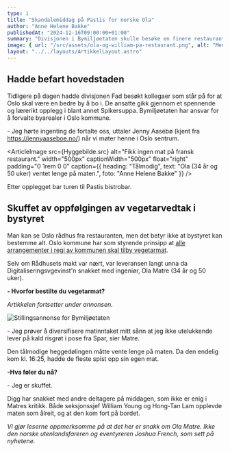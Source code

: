 ```yaml
---
type: 1
title: "Skandalemiddag på Pastis for norske Ola"
author: "Anne Helene Bakke"
publishedAt: "2024-12-16T09:00:00+01:00"
summary: "Divisjonen i Bymiljøetaten skulle besøke en finere restaurant, men ble sjokkert av hva som skjedde der."
image: { url: "/src/assets/ola-og-william-pa-restaurant.png", alt: "Menn på restaurant", height: "500px" }
layout: "../../layouts/ArtikkelLayout.astro"
---
```



## Hadde befart hovedstaden 

Tidligere på dagen hadde divisjonen Fad besøkt kollegaer som står på for at Oslo skal være en bedre by å bo i. De ansatte gikk gjennom et spennende og lærerikt opplegg i blant annet Spikersuppa. Bymiljøetaten har ansvar for å forvalte byarealer i Oslo kommune. 

\- Jeg hørte ingenting de fortalte oss, uttaler Jenny Aasebø (kjent fra https://jennyaaseboe.no/) når vi møter henne i Oslo sentrum. 

<ArticleImage src={Hyggebilde.src} alt="Fikk ingen mat på fransk restaurant." width="500px" captionWidth="500px" float="right" padding="0 1rem 0 0" caption={{
  heading: "Tålmodig",
  text: "Ola \(34 år og 50 uker\) ventet lenge på maten.",
  foto: "Anne Helene Bakke"
}} />

Etter opplegget bar turen til Pastis bistrobar. 

## Skuffet av oppfølgingen av vegetarvedtak i bystyret 

Man kan se Oslo rådhus fra restauranten, men det betyr ikke at bystyret kan bestemme alt. Oslo kommune har som styrende prinsipp at [alle arrangementer i regi av kommunen skal tilby vegetarmat](https://www.oslo.kommune.no/miljo-og-klima/slik-jobber-vi-med-miljo-og-klima/mat-i-oslo-kommune/vegetarmat-i-oslo-kommune/#gref). 

Selv om Rådhusets makt var nært, var leveransen langt unna da Digitaliseringsvgevinst'n snakket med ingeniør, Ola Matre (34 år og 50 uker). 

**- Hvorfor bestilte du vegetarmat?**

*Artikkelen fortsetter under annonsen.*

<img
  src={Reklame.src}
  alt="Stillingsannonse for Bymiljøetaten"
/>

\- Jeg prøver å diversifisere matinntaket mitt sånn at jeg ikke utelukkende lever på kald risgrøt i pose fra Spar, sier Matre.

Den tålmodige heggedølingen måtte vente lenge på maten. Da den endelig kom kl. 16:25, hadde de fleste spist opp sin egen mat. 

**-Hva føler du nå?**

\- Jeg er skuffet. 

Digg har snakket med andre deltagere på middagen, som ikke er enig i Matres kritikk. Både seksjonssjef William Young og Hong-Tan Lam opplevde maten som ålreit, og at den kom fort på bordet. 

<i>Vi gjør leserne oppmerksomme på at det her er snakk om Ola Matre. Ikke den norske utenlandsfareren og eventyreren Joshua French, som sett på nyhetene.</i>
